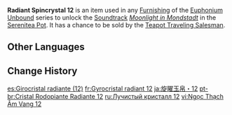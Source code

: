 {{Item Infobox
|id           = 141012
|image        = Item Radiant Spincrystal.png
|type         = Adventure Items
|group        = Radiant Spincrystals
|group2       = Mondstadt Spincrystals
|quality      = 4
|invCategory  = Precious Items
|description  = This wondrous crystal contains a certain rhythm, like something beautiful woven from delicate silk. These items can be found throughout the mainland or from merchants who collect curios. The tune held within this crystal can be revivified in your [[Serenitea Pot]] using either "[[Euphonium Unbound: Winding]]" or "[[Euphonium Unbound: Soaring]]." The tune contained within this [[Radiant Spincrystal]] is "[[Moonlight in Mondstadt]]."
|source1      = [[Chubby]]
|track        = Moonlight in Mondstadt
}}
'''Radiant Spincrystal 12''' is an item used in any [[Furnishing]] of the [[Euphonium Unbound]] series to unlock the [[Soundtrack]] ''[[Moonlight in Mondstadt]]'' in the [[Serenitea Pot]]. It has a chance to be sold by the [[Teapot Traveling Salesman]].

==Other Languages==
{{Other Languages
|default_hidden = 1
|en      = Radiant Spincrystal 12
|zhs     = 旋曜玉帛・其十二
|zhs_rm  = Xuán Yào Yùbó - Qí Shí'èr
|zht     = 旋曜玉帛・其十二
|zht_rm  = Xuán Yào Yùbó - Qí Shí'èr
|ja      = 旋曜玉帛・12
|ja_rm   = Sen'you Gyokuhaku - Juuni{{Assumed}}
|ko      = 빛나는 결정・12
|ko_rm   = Binnaneun Gyeoljeong - Sibi
|es      = Girocristal radiante (12)
|fr      = Gyrocristal radiant 12
|ru      = Лучистый кристалл {{tt|12|двенадцать}}
|th      = Radiant Spincrystal 12
|vi      = Ngọc Thạch Âm Vang 12
|de      = Strahlender Drehkristall XII
|id      = Radiant Spincrystal 12
|pt      = Cristal Rodopiante Radiante 12
|tr      = Parlak Burgu Kristal 12
|it      = Voltacristallo radioso 12
}}

==Change History==
{{Change History|2.4}}

[[es:Girocristal radiante (12)]]
[[fr:Gyrocristal radiant 12]]
[[ja:旋曜玉帛・12]]
[[pt-br:Cristal Rodopiante Radiante 12]]
[[ru:Лучистый кристалл 12]]
[[vi:Ngọc Thạch Âm Vang 12]]